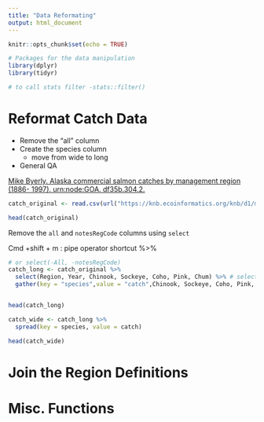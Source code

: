 ```yaml
---
title: "Data Reformating"
output: html_document
---
```


```r
knitr::opts_chunk$set(echo = TRUE)
```


```r
# Packages for the data manipulation
library(dplyr)
library(tidyr)

# to call stats filter -stats::filter()
```


# Reformat Catch Data 

* Remove the "all" column
* Create the species column
    - move from wide to long
* General QA

[Mike Byerly. Alaska commercial salmon catches by management region (1886- 1997). urn:node:GOA. df35b.304.2. ](https://knb.ecoinformatics.org/view/df35b.304.2)

```r
catch_original <- read.csv(url("https://knb.ecoinformatics.org/knb/d1/mn/v2/object/df35b.302.1", method = "libcurl"), stringsAsFactors=FALSE)

head(catch_original)
```


Remove the `all` and `notesRegCode` columns using `select`

Cmd +shift + m : pipe operator shortcut %>%

```r
# or select(-All, -notesRegCode)
catch_long <- catch_original %>% 
  select(Region, Year, Chinook, Sockeye, Coho, Pink, Chum) %>% # select only these
  gather(key = "species",value = "catch",Chinook, Sockeye, Coho, Pink, Chum) # or you can do gather(key = "species",value = "catch", -Region, -Year) implying gather except for Region and Year


head(catch_long)
```


```r
catch_wide <- catch_long %>%
  spread(key = species, value = catch)

head(catch_wide)
```
# Join the Region Definitions



#  Misc. Functions

